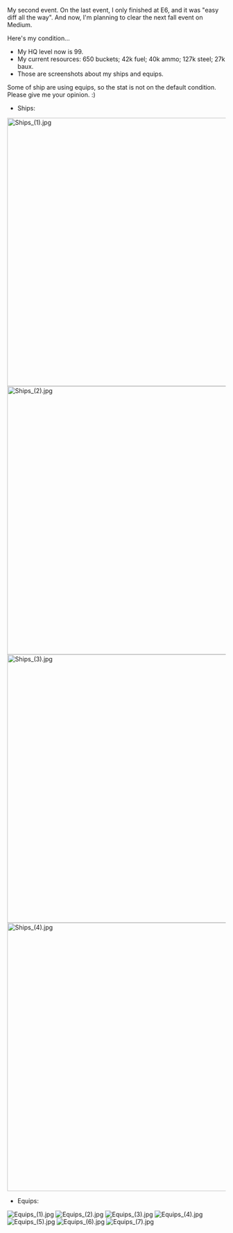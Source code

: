 My second event. On the last event, I only finished at E6, and it was "easy diff all the way". And now, I'm planning to clear the next fall event on Medium.

Here's my condition...
* My HQ level now is 99.
* My current resources: 650 buckets; 42k fuel; 40k ammo; 127k steel; 27k baux.
* Those are screenshots about my ships and equips.

Some of ship are using equips, so the stat is not on the default condition. Please give me your opinion. :)

* Ships:
[[File:Ships_(1).jpg|thumb|left|618px]]
[[File:Ships_(2).jpg|thumb|left|618px]]
[[File:Ships_(3).jpg|thumb|left|618px]]
[[File:Ships_(4).jpg|thumb|left|618px]]

* Equips:
[[File:Equips_(1).jpg|left]]
[[File:Equips_(2).jpg|left]]
[[File:Equips_(3).jpg|left]]
[[File:Equips_(4).jpg|left]]
[[File:Equips_(5).jpg|left]]
[[File:Equips_(6).jpg|left]]
[[File:Equips_(7).jpg|left]]<ac_metadata title="Aiming for Medium. Or can I go Hard?"> </ac_metadata>